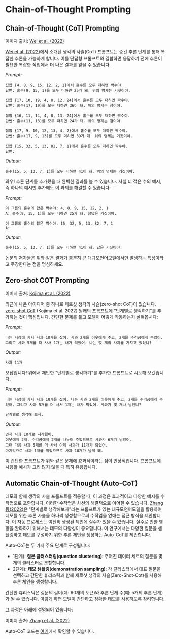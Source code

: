 # Chain-of-Thought Prompting



## Chain-of-Thought (CoT) Prompting

<Screenshot src={COT} alt="COT" />

이미지 출처: [Wei et al. (2022)](https://arxiv.org/abs/2201.11903)

[Wei et al. (2022)](https://arxiv.org/abs/2201.11903)에서 소개된 생각의 사슬(CoT) 프롬프트는 중간 추론 단계를 통해 복잡한 추론을 가능하게 합니다. 이를 단답형 프롬프트와 결합하면 응답하기 전에 추론이 필요한 복잡한 작업에서 더 나은 결과를 얻을 수 있습니다.

*Prompt:*
```
집합 {4, 8, 9, 15, 12, 2, 1}에서 홀수를 모두 더하면 짝수야.
답변: 홀수(9, 15, 1)를 모두 더하면 25가 돼. 위의 명제는 거짓이야.

집합 {17, 10, 19, 4, 8, 12, 24}에서 홀수를 모두 더하면 짝수야.
답변: 홀수(17, 19)를 모두 더하면 36이 돼. 위의 명제는 참이야.

집합 {16, 11, 14, 4, 8, 13, 24}에서 홀수를 모두 더하면 짝수야.
답변: 홀수(11, 13)를 모두 더하면 24가 돼. 위의 명제는 참이야.

집합 {17, 9, 10, 12, 13, 4, 2}에서 홀수를 모두 더하면 짝수야.
답변: 홀수(17, 9, 13)를 모두 더하면 39가 돼. 위의 명제는 거짓이야.

집합 {15, 32, 5, 13, 82, 7, 1}에서 홀수를 모두 더하면 짝수야.
답변:
```

*Output:*
```
홀수(15, 5, 13, 7, 1)를 모두 더하면 41이 돼. 위의 명제는 거짓이야.
```

와우! 추론 단계를 추가했을 때 완벽한 결과를 볼 수 있습니다. 사실 더 적은 수의 예시, 즉 하나의 예시만 추가해도 이 과제를 해결할 수 있습니다:

*Prompt:*
```
이 그룹의 홀수의 합은 짝수야: 4, 8, 9, 15, 12, 2, 1
A: 홀수(9, 15, 1)를 모두 더하면 25가 돼. 정답은 거짓이야.

이 그룹의 홀수의 합은 짝수야: 15, 32, 5, 13, 82, 7, 1
A:
```

*Output:*
```
홀수(15, 5, 13, 7, 1)를 모두 더하면 41이 돼. 답은 거짓이야.
```

논문의 저자들은 위와 같은 결과가 충분히 큰 대규모언어모델에서만 발생하는 특성이라고 주장한다는 점을 명심하세요.

## Zero-shot COT Prompting

<Screenshot src={ZEROCOT} alt="Zero-shot COT" />

이미지 출처: [Kojima et al. (2022)](https://arxiv.org/abs/2205.11916)

최근에 나온 아이디어 중 하나로 제로샷 생각의 사슬\(zero-shot CoT\)이 있습니다. [zero-shot CoT](https://arxiv.org/abs/2205.11916) (Kojima et al. 2022) 원래의 프롬프트에 "단계별로 생각하기"를 추가하는 것이 핵심입니다. 간단한 문제를 풀고 모델이 어떻게 작동하는지 살펴봅시다:

*Prompt:*
```
나는 시장에 가서 사과 10개를 샀어. 사과 2개를 이웃에게 주고, 2개를 수리공에게 주었어. 그리고 사과 5개를 더 사서 1개는 내가 먹었어. 나는 몇 개의 사과를 가지고 있었니?
```

*Output:*
```
사과 11개
```

오답입니다! 위에서 제안한 "단계별로 생각하기"를 추가한 프롬프트로 시도해 보겠습니다.

*Prompt:*
```
나는 시장에 가서 사과 10개를 샀어. 나는 사과 2개를 이웃에게 주고, 2개를 수리공에게 주었어. 그리고 사과 5개를 더 사서 1개는 내가 먹었어. 사과가 몇 개나 남았니?

단계별로 생각해 보자.
```

*Output:*
```
먼저 사과 10개로 시작했어.
이웃에게 2개, 수리공에게 2개를 나누어 주었으므로 사과가 6개가 남았어.
그런 다음 사과 5개를 더 사서 이제 사과가 11개가 되었어.
마지막으로 사과 1개를 먹었으므로 사과 10개가 남게 돼.
```

이 간단한 프롬프트가 위와 같은 문제에 효과적이라는 점이 인상적입니다. 프롬프트에 사용할 예시가 그리 많지 않을 때 특히 유용합니다.

## Automatic Chain-of-Thought (Auto-CoT)

데모와 함께 생각의 사슬 프롬프트를 적용할 때, 이 과정은 효과적이고 다양한 예시를 수작업으로 포함합니다. 이러한 수작업은 차선의 해결책으로 이어질 수 있습니다. [Zhang 등(2022)](https://arxiv.org/abs/2210.03493)은 "단계별로 생각해보자"라는 프롬프트가 있는 대규모언어모델을 활용하여 데모를 위한 추론 사슬을 하나씩 생성함으로써 수작업을 없애는 접근 방식을 제안합니다. 이 자동 프로세스는 여전히 생성된 체인에 실수가 있을 수 있습니다. 실수로 인한 영향을 완화하기 위해서는 데모의 다양성이 중요합니다. 이 연구에서는 다양한 질문을 샘플링하고 데모를 구성하기 위한 추론 체인을 생성하는 Auto-CoT를 제안합니다.

Auto-CoT는 두 가지 주요 단계로 구성됩니다:

- 1단계): **질문 클러스터링\(question clustering\)**: 주어진 데이터 세트의 질문을 몇 개의 클러스터로 분할합니다.
- 2단계): **데모 샘플링\(demonstration sampling\)**: 각 클러스터에서 대표 질문을 선택하고 간단한 휴리스틱과 함께 제로샷 생각의 사슬(Zero-Shot-Cot)를 사용해 추론 체인을 생성합니다.

간단한 휴리스틱은 질문의 길이(예: 60개의 토큰)와 추론 단계 수(예: 5개의 추론 단계)가 될 수 있습니다. 이렇게 하면 모델이 간단하고 정확한 데모를 사용하도록 장려합니다.  

그 과정은 아래에 설명되어 있습니다:

<Screenshot src={AUTOCOT} alt="AUTOCOT" />

이미지 출처: [Zhang et al. (2022)](https://arxiv.org/abs/2210.03493)

Auto-CoT 코드는 [여기](https://github.com/amazon-science/auto-cot)에서 확인할 수 있습니다.